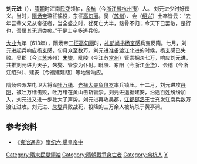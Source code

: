 '''刘元进'''（{{bd||？|613年|}}），[[隋朝|隋朝]]时江南[[隋末民变|民变]]领袖，[[余杭|余杭]]（今[[浙江省|浙江省]][[杭州市|杭州市]]）人。
刘元进少时好侠义。当时，[[隋炀帝|隋炀帝]]滥征徭役，东征[[高句丽|高句丽]]。吴（[[苏州|苏州]]）、会（[[绍兴|绍兴]]）士卒皆云：“去年吾辈父兄从帝征者，当全盛之时，犹死亡大半，骸骨不归；今天下已罢敝，是行也，吾属其无遗类矣。”于是士卒多逃兵役。

[[大业|大业]]九年（613年），隋炀帝[[隋高丽之战|二征高句丽]]时，[[礼部|礼部]][[尚书|尚书]][[杨玄感|杨玄感]]兵变反隋。七月，刘元进起兵响应杨玄感，旬月众至数万。刘元进准备渡江北进的时候，杨玄感已失败。吴郡（今[[江苏|江苏]]苏州）[[朱燮|朱燮]]、毗陵（今江苏[[常州|常州]]）管崇拥众七万，响应刘元进，共推刘元进为天子，朱燮、管崇为仆射。毗陵、东阳（今浙江[[金华|金华]]）、会稽（今浙江绍兴）、建安（今福建建瓯）等地皆响应。

隋炀帝派左屯卫大将军[[吐万绪|吐万绪]]、[[光禄大夫|光禄大夫]][[鱼俱罗|鱼俱罗]]率兵镇压。十二月，刘元进攻[[丹阳|丹阳]]，被吐万绪击败，吐万绪在黄山击斩管崇。刘元进退据建安，沿途百姓纷纷加入，刘元进又进一步壮大了声势。刘元进再攻吴郡，[[江都|江都]][[郡丞|郡丞]]王世充发江南兵数万渡江进攻。刘元进、[[朱燮|朱燮]]兵败战死，投降的三万余人被坑杀于黄亭涧。

== 参考资料 ==
*《[[资治通鉴|资治通鉴]]》[[s:資治通鑑/卷182|隋纪六·煬皇帝中]]

{{中國民變起事領袖}}
{{DEFAULTSORT:L}}
[[Category:隋末民變領袖|Category:隋末民變領袖]]
[[Category:隋朝戰爭身亡者|Category:隋朝戰爭身亡者]]
[[Category:余杭人|Category:余杭人]]
[[Category:劉姓|Y]]